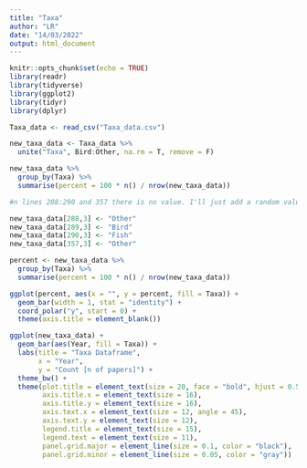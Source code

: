 ```yaml
---
title: "Taxa"
author: "LR"
date: "14/03/2022"
output: html_document
---
```


```r
knitr::opts_chunk$set(echo = TRUE)
library(readr)
library(tidyverse)
library(ggplot2)
library(tidyr)
library(dplyr)

Taxa_data <- read_csv("Taxa_data.csv")

new_taxa_data <- Taxa_data %>% 
  unite("Taxa", Bird:Other, na.rm = T, remove = F)

new_taxa_data %>% 
  group_by(Taxa) %>% 
  summarise(percent = 100 * n() / nrow(new_taxa_data))

#n lines 288:290 and 357 there is no value. I'll just add a random value. 

new_taxa_data[288,3] <- "Other"
new_taxa_data[289,3] <- "Bird"
new_taxa_data[290,3] <- "Fish"
new_taxa_data[357,3] <- "Other"

percent <- new_taxa_data %>% 
  group_by(Taxa) %>% 
  summarise(percent = 100 * n() / nrow(new_taxa_data))

ggplot(percent, aes(x = "", y = percent, fill = Taxa)) +
  geom_bar(width = 1, stat = "identity") +
  coord_polar("y", start = 0) +
  theme(axis.title = element_blank())

ggplot(new_taxa_data) + 
  geom_bar(aes(Year, fill = Taxa)) +
  labs(title = "Taxa Dataframe",
       x = "Year",
       y = "Count [n of papers]") +
  theme_bw() + 
  theme(plot.title = element_text(size = 20, face = "bold", hjust = 0.5), 
        axis.title.x = element_text(size = 16), 
        axis.title.y = element_text(size = 16),
        axis.text.x = element_text(size = 12, angle = 45), 
        axis.text.y = element_text(size = 12),
        legend.title = element_text(size = 15), 
        legend.text = element_text(size = 11), 
        panel.grid.major = element_line(size = 0.1, color = "black"), 
        panel.grid.minor = element_line(size = 0.05, color = "gray"))

```

